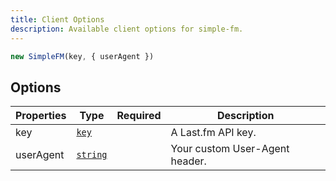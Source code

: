 ```yaml
---
title: Client Options
description: Available client options for simple-fm.
---
```



```ts
new SimpleFM(key, { userAgent })
```

## Options
| Properties | Type | Required | Description |
| --- | --- | --- | --- |
| key | [`key`][key] | <Icon name="approve-check" label="Yes" color="limegreen" size="1.5rem" /> | A Last.fm API key. |
| userAgent | [`string`][string] | <Icon name="close" label="No" color="red" size="1.5rem" /> | Your custom User-Agent header. |

[string]: https://developer.mozilla.org/en-US/docs/Web/JavaScript/Reference/Global_Objects/String
[key]: https://www.last.fm/api/account/create 'A Last.fm API key'